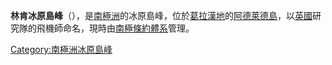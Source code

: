 {{coord|67|27|S|68|43|W|source:GNIS|display=title}}

'''林肯冰原島峰'''（{{lang-en|Lincoln Nunatak}}），是[[南極洲|南極洲]]的冰原島峰，位於[[葛拉漢地|葛拉漢地]]的[[阿德萊德島|阿德萊德島]]，以[[英國|英國]]研究隊的飛機師命名，現時由[[南極條約體系|南極條約體系]]管理。

{{DEFAULTSORT:Lincoln Nunatak}}
[[Category:南極洲冰原島峰|Category:南極洲冰原島峰]]


{{AdelaideIsland-geo-stub}}